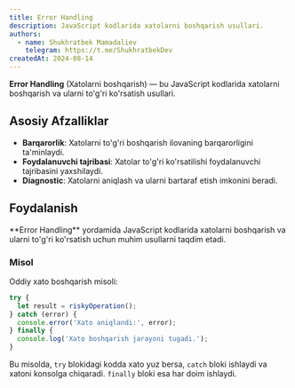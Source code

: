 ```yaml
---
title: Error Handling
description: JavaScript kodlarida xatolarni boshqarish usullari.
authors:
  - name: Shukhratbek Mamadaliev
    telegram: https://t.me/ShukhratbekDev
createdAt: 2024-08-14
---
```


**Error Handling** (Xatolarni boshqarish) — bu JavaScript kodlarida xatolarni boshqarish va ularni to'g'ri ko'rsatish usullari.

## Asosiy Afzalliklar

- **Barqarorlik**: Xatolarni to'g'ri boshqarish ilovaning barqarorligini ta'minlaydi.
- **Foydalanuvchi tajribasi**: Xatolar to'g'ri ko'rsatilishi foydalanuvchi tajribasini yaxshilaydi.
- **Diagnostic**: Xatolarni aniqlash va ularni bartaraf etish imkonini beradi.

## Foydalanish

<Callout>
  **Error Handling** yordamida JavaScript kodlarida xatolarni boshqarish va ularni to'g'ri ko'rsatish uchun muhim
  usullarni taqdim etadi.
</Callout>

### Misol

Oddiy xato boshqarish misoli:

```js
try {
  let result = riskyOperation();
} catch (error) {
  console.error('Xato aniqlandi:', error);
} finally {
  console.log('Xato boshqarish jarayoni tugadi.');
}
```

Bu misolda, `try` blokidagi kodda xato yuz bersa, `catch` bloki ishlaydi va xatoni konsolga chiqaradi. `finally` bloki esa har doim ishlaydi.
